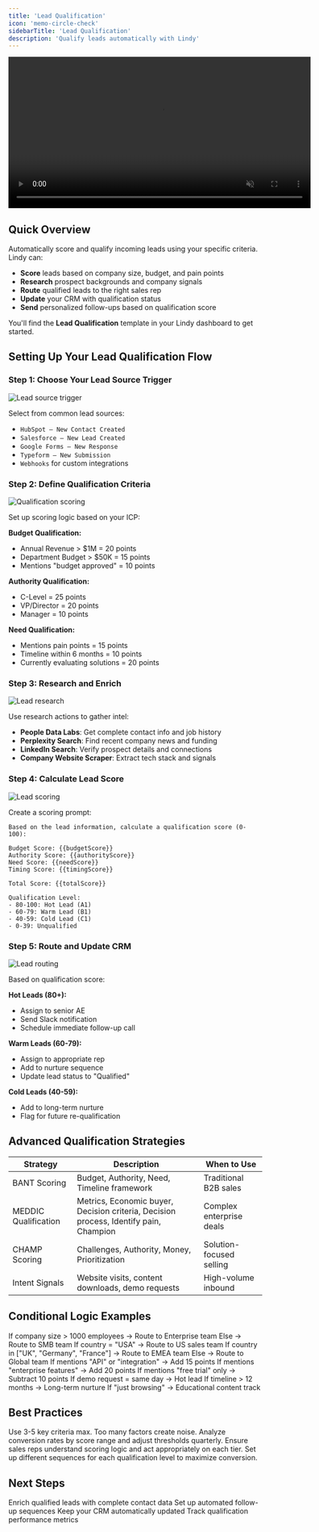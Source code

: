 ```yaml
---
title: 'Lead Qualification'
icon: 'memo-circle-check'
sidebarTitle: 'Lead Qualification'
description: 'Qualify leads automatically with Lindy'
---
```


<div style={{ display: 'flex', justifyContent: 'center', margin: '2rem 0' }}>
  <div className="video-card">
    <video
      src="https://lindy-docs-content.nyc3.digitaloceanspaces.com/Human%20in%20Loop.mp4"
      width="600"
      autoPlay
      muted
      loop
      playsInline
      style={{ display: 'block', width: '100%', borderRadius: '16px' }}
    />
  </div>
</div>

## Quick Overview

Automatically score and qualify incoming leads using your specific criteria. Lindy can:

- **Score** leads based on company size, budget, and pain points
- **Research** prospect backgrounds and company signals
- **Route** qualified leads to the right sales rep
- **Update** your CRM with qualification status
- **Send** personalized follow-ups based on qualification score

You'll find the **Lead Qualification** template in your Lindy dashboard to get started.

## Setting Up Your Lead Qualification Flow

### Step 1: Choose Your Lead Source Trigger

<Frame>
  <img src="/lindy-brand-assets/placeholder.png" alt="Lead source trigger" />
</Frame>

Select from common lead sources:
- `HubSpot – New Contact Created`
- `Salesforce – New Lead Created`
- `Google Forms – New Response`
- `Typeform – New Submission`
- `Webhooks` for custom integrations

### Step 2: Define Qualification Criteria

<Frame>
  <img src="/lindy-brand-assets/placeholder.png" alt="Qualification scoring" />
</Frame>

Set up scoring logic based on your ICP:

**Budget Qualification:**
- Annual Revenue > $1M = 20 points
- Department Budget > $50K = 15 points
- Mentions "budget approved" = 10 points

**Authority Qualification:**
- C-Level = 25 points
- VP/Director = 20 points
- Manager = 10 points

**Need Qualification:**
- Mentions pain points = 15 points
- Timeline within 6 months = 10 points
- Currently evaluating solutions = 20 points

### Step 3: Research and Enrich

<Frame>
  <img src="/lindy-brand-assets/placeholder.png" alt="Lead research" />
</Frame>

Use research actions to gather intel:

- **People Data Labs**: Get complete contact info and job history
- **Perplexity Search**: Find recent company news and funding
- **LinkedIn Search**: Verify prospect details and connections
- **Company Website Scraper**: Extract tech stack and signals

### Step 4: Calculate Lead Score

<Frame>
  <img src="/lindy-brand-assets/placeholder.png" alt="Lead scoring" />
</Frame>

Create a scoring prompt:

```
Based on the lead information, calculate a qualification score (0-100):

Budget Score: {{budgetScore}}
Authority Score: {{authorityScore}}  
Need Score: {{needScore}}
Timing Score: {{timingScore}}

Total Score: {{totalScore}}

Qualification Level:
- 80-100: Hot Lead (A1)
- 60-79: Warm Lead (B1)
- 40-59: Cold Lead (C1)
- 0-39: Unqualified

```

### Step 5: Route and Update CRM

<Frame>
  <img src="/lindy-brand-assets/placeholder.png" alt="Lead routing" />
</Frame>

Based on qualification score:

**Hot Leads (80+):**
- Assign to senior AE
- Send Slack notification
- Schedule immediate follow-up call

**Warm Leads (60-79):**
- Assign to appropriate rep
- Add to nurture sequence
- Update lead status to "Qualified"

**Cold Leads (40-59):**
- Add to long-term nurture
- Flag for future re-qualification

## Advanced Qualification Strategies

| Strategy | Description | When to Use |
|----------|-------------|-------------|
| BANT Scoring | Budget, Authority, Need, Timeline framework | Traditional B2B sales |
| MEDDIC Qualification | Metrics, Economic buyer, Decision criteria, Decision process, Identify pain, Champion | Complex enterprise deals |
| CHAMP Scoring | Challenges, Authority, Money, Prioritization | Solution-focused selling |
| Intent Signals | Website visits, content downloads, demo requests | High-volume inbound |

## Conditional Logic Examples

<AccordionGroup>
<Accordion title="Enterprise vs SMB Routing">
  If company size > 1000 employees → Route to Enterprise team
  Else → Route to SMB team
</Accordion>

<Accordion title="Geographic Assignment">
  If country = "USA" → Route to US sales team
  If country in ["UK", "Germany", "France"] → Route to EMEA team
  Else → Route to Global team
</Accordion>

<Accordion title="Product Interest Scoring">
  If mentions "API" or "integration" → Add 15 points
  If mentions "enterprise features" → Add 20 points
  If mentions "free trial" only → Subtract 10 points
</Accordion>

<Accordion title="Time-based Qualification">
  If demo request = same day → Hot lead
  If timeline > 12 months → Long-term nurture
  If "just browsing" → Educational content track
</Accordion>
</AccordionGroup>

## Best Practices

<AccordionGroup>
<Accordion title="Keep Scoring Simple">
  Use 3-5 key criteria max. Too many factors create noise.
</Accordion>

<Accordion title="Regularly Review Scores">
  Analyze conversion rates by score range and adjust thresholds quarterly.
</Accordion>

<Accordion title="Train Your Team">
  Ensure sales reps understand scoring logic and act appropriately on each tier.
</Accordion>

<Accordion title="Automate Follow-ups">
  Set up different sequences for each qualification level to maximize conversion.
</Accordion>
</AccordionGroup>

## Next Steps

<CardGroup cols={2}>
<Card title="Lead Enrichment" href="/use-cases/sales/lead-enrichment" icon="address-card">
  Enrich qualified leads with complete contact data
</Card>
<Card title="Email Sequences" href="/tutorials/email-sequences" icon="envelope-open-text">
  Set up automated follow-up sequences
</Card>
<Card title="CRM Automation" href="/use-cases/operations/crm-auto-update" icon="database">
  Keep your CRM automatically updated
</Card>
<Card title="Sales Analytics" href="/tutorials/sales-analytics" icon="chart-line">
  Track qualification performance metrics
</Card>
</CardGroup>
